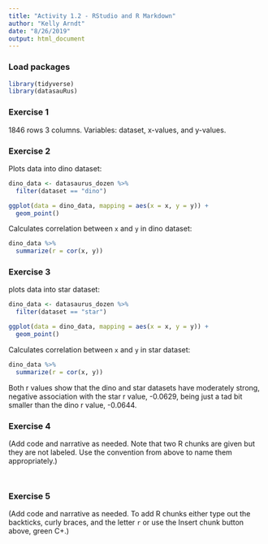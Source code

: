 ```yaml
---
title: "Activity 1.2 - RStudio and R Markdown"
author: "Kelly Arndt"
date: "8/26/2019"
output: html_document
---
```


### Load packages

```r
library(tidyverse) 
library(datasauRus)
```


### Exercise 1

1846 rows 3 columns.
Variables: dataset, x-values, and y-values.

### Exercise 2

Plots data into dino dataset:

```r
dino_data <- datasaurus_dozen %>%
  filter(dataset == "dino")

ggplot(data = dino_data, mapping = aes(x = x, y = y)) +
  geom_point()
```

Calculates correlation between `x` and `y` in dino dataset:

```r
dino_data %>%
  summarize(r = cor(x, y))
```

### Exercise 3

plots data into star dataset:

```r
dino_data <- datasaurus_dozen %>%
  filter(dataset == "star")

ggplot(data = dino_data, mapping = aes(x = x, y = y)) +
  geom_point()
```

Calculates correlation between `x` and `y` in star dataset:

```r
dino_data %>%
  summarize(r = cor(x, y))
```

Both r values show that the dino and star datasets have moderately strong, negative association with the star r value, -0.0629, being just a tad bit smaller than the dino r value, -0.0644.

### Exercise 4

(Add code and narrative as needed. Note that two R chunks are given but they are not labeled. Use the convention from above to name them appropriately.)

```r

```

```r

```

### Exercise 5

(Add code and narrative as needed. To add R chunks either type out the backticks, curly braces, and the letter `r` or use the Insert chunk button above, green C+.)
